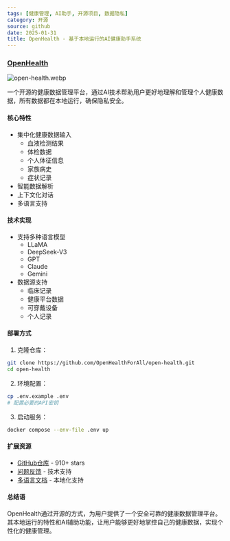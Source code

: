 ```yaml
---
tags: [健康管理, AI助手, 开源项目, 数据隐私]
category: 开源
source: github
date: 2025-01-31
title: OpenHealth - 基于本地运行的AI健康助手系统
---
```


### [OpenHealth](https://github.com/OpenHealthForAll/open-health)

![open-health.webp](https://img.mengpeng.tech/i/2025/02/07/67a5e3d46d1a9.webp)

一个开源的健康数据管理平台，通过AI技术帮助用户更好地理解和管理个人健康数据，所有数据都在本地运行，确保隐私安全。

#### 核心特性

- 集中化健康数据输入
  - 血液检测结果
  - 体检数据
  - 个人体征信息
  - 家族病史
  - 症状记录
- 智能数据解析
- 上下文化对话
- 多语言支持

#### 技术实现

- 支持多种语言模型
  - LLaMA
  - DeepSeek-V3
  - GPT
  - Claude
  - Gemini
- 数据源支持
  - 临床记录
  - 健康平台数据
  - 可穿戴设备
  - 个人记录

#### 部署方式

1. 克隆仓库：
```bash
git clone https://github.com/OpenHealthForAll/open-health.git
cd open-health
```

2. 环境配置：
```bash
cp .env.example .env
# 配置必要的API密钥
```

3. 启动服务：
```bash
docker compose --env-file .env up
```

#### 扩展资源

- [GitHub仓库](https://github.com/OpenHealthForAll/open-health) - 910+ stars
- [问题反馈](https://github.com/OpenHealthForAll/open-health/issues) - 技术支持
- [多语言文档](https://github.com/OpenHealthForAll/open-health/tree/main/i18n) - 本地化支持

#### 总结语

OpenHealth通过开源的方式，为用户提供了一个安全可靠的健康数据管理平台。其本地运行的特性和AI辅助功能，让用户能够更好地掌控自己的健康数据，实现个性化的健康管理。 